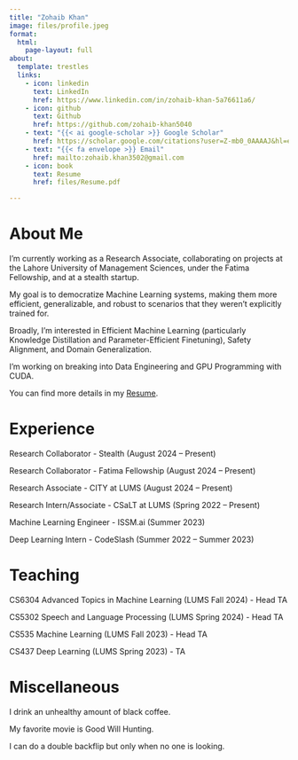 ```yaml
---
title: "Zohaib Khan"
image: files/profile.jpeg
format: 
  html:
    page-layout: full
about:
  template: trestles
  links:
    - icon: linkedin
      text: LinkedIn
      href: https://www.linkedin.com/in/zohaib-khan-5a76611a6/
    - icon: github
      text: Github
      href: https://github.com/zohaib-khan5040
    - text: "{{< ai google-scholar >}} Google Scholar"
      href: https://scholar.google.com/citations?user=Z-mb0_0AAAAJ&hl=en
    - text: "{{< fa envelope >}} Email"
      href: mailto:zohaib.khan3502@gmail.com
    - icon: book
      text: Resume
      href: files/Resume.pdf

---
```


# About Me

I'm currently working as a Research Associate, collaborating on projects at the Lahore University of Management Sciences, under the Fatima Fellowship, and at a stealth startup.

My goal is to democratize Machine Learning systems, making them more efficient, generalizable, and robust to scenarios that they weren't explicitly trained for.

Broadly, I'm interested in Efficient Machine Learning (particularly Knowledge Distillation and Parameter-Efficient Finetuning), Safety Alignment, and Domain Generalization. 

I'm working on breaking into Data Engineering and GPU Programming with CUDA. 

You can find more details in my [Resume](files/Resume.pdf).

# Experience

Research Collaborator - Stealth (August 2024 -- Present)

Research Collaborator - Fatima Fellowship (August 2024 -- Present)

Research Associate - CITY at LUMS (August 2024 -- Present)

Research Intern/Associate - CSaLT at LUMS (Spring 2022 -- Present)

Machine Learning Engineer - ISSM.ai (Summer 2023)

Deep Learning Intern - CodeSlash (Summer 2022 -- Summer 2023)

# Teaching

CS6304 Advanced Topics in Machine Learning (LUMS Fall 2024) - Head TA

CS5302 Speech and Language Processing (LUMS Spring 2024) - Head TA

CS535 Machine Learning (LUMS Fall 2023) - Head TA

CS437 Deep Learning (LUMS Spring 2023) - TA

# Miscellaneous

I drink an unhealthy amount of black coffee.

My favorite movie is Good Will Hunting.

I can do a double backflip but only when no one is looking.